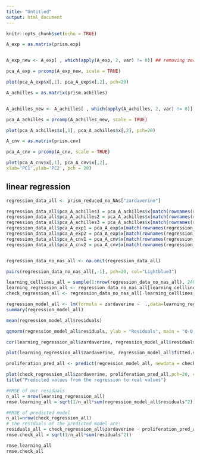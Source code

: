```yaml
---
title: "Untitled"
output: html_document
---
```


```r
knitr::opts_chunk$set(echo = TRUE)
```

```r
A_exp = as.matrix(prism.exp)


A_exp_new <- A_exp[ , which(apply(A_exp, 2, var) != 0)] ## removing zero variance values

pca_A_exp = prcomp(A_exp_new, scale = TRUE)

plot(pca_A_exp$x[,1], pca_A_exp$x[,2], pch=20)
```
```r
A_achilles = as.matrix(prism.achilles)


A_achilles_new <- A_achilles[ , which(apply(A_achilles, 2, var) != 0)] ## removing zero variance values

pca_A_achilles = prcomp(A_achilles_new, scale = TRUE)

plot(pca_A_achilles$x[,1], pca_A_achilles$x[,2], pch=20)
```


```r
A_cnv = as.matrix(prism.cnv)

pca_A_cnv = prcomp(A_cnv, scale = TRUE)

plot(pca_A_cnv$x[,1], pca_A_cnv$x[,2],
xlab='PC1',ylab='PC2', pch = 20)
```



## linear regression


```r

regression_data_all <- prism_reduced_no_NAs["zardaverine"]

regression_data_all$pca_A_achilles1 = pca_A_achilles$x[match(rownames(regression_data_all), names(pca_A_achilles$x[,1])),1]
regression_data_all$pca_A_achilles2 = pca_A_achilles$x[match(rownames(regression_data_all), names(pca_A_achilles$x[,2])),2]
regression_data_all$pca_A_achilles3 = pca_A_achilles$x[match(rownames(regression_data_all), names(pca_A_achilles$x[,3])),3]
regression_data_all$pca_A_exp1 = pca_A_exp$x[match(rownames(regression_data_all), names(pca_A_exp$x[,1])),1]
regression_data_all$pca_A_exp2 = pca_A_exp$x[match(rownames(regression_data_all), names(pca_A_exp$x[,2])),2]
regression_data_all$pca_A_cnv1 = pca_A_cnv$x[match(rownames(regression_data_all), names(pca_A_cnv$x[,1])),1]
regression_data_all$pca_A_cnv2 = pca_A_cnv$x[match(rownames(regression_data_all), names(pca_A_cnv$x[,2])),2]


regression_data_no_nas_all <- na.omit(regression_data_all)

pairs(regression_data_no_nas_all[,-1], pch=20, col="Lightblue3")

```


```r
learning_celllines_all = sample(1:nrow(regression_data_no_nas_all), 240, replace = F)
learning_regression_all <- regression_data_no_nas_all[learning_celllines_all,]
check_regression_all <- regression_data_no_nas_all[-learning_celllines_all,]


```


```r
regression_model_all <- lm(formula = zardaverine ~  .,data=learning_regression_all)
summary(regression_model_all)
```


```r
mean(regression_model_all$residuals)

qqnorm(regression_model_all$residuals, ylab = "Residuals", main = "Q-Q Plot residuals" );qqline(regression_model_all$residuals)
```

```r


cor(learning_regression_all$zardaverine, regression_model_all$residuals)

plot(learning_regression_all$zardaverine, regression_model_all$fitted.values,pch=20, col="light blue", xlab = "Control", ylab = "Residuals");abline(0,1,col="red")
```


```r
proliferation_pred_all <- predict(regression_model_all, newdata = check_regression_all)

plot(check_regression_all$zardaverine, proliferation_pred_all,pch=20, col="lightblue3", xlab = "Real values", ylab = "Predicted values");abline(0,1,col="red" )
title("Predicted values from the regression to real values")
```


```r
#RMSE of our residuals
n_all = nrow(learning_regression_all)
rmse.learning_all = sqrt(1/n_all*sum(regression_model_all$residuals^2))

#RMSE of predicted model
n_all=nrow(check_regression_all)
# the residuals of the predicted model are: 
residuals_all = check_regression_all$zardaverine - proliferation_pred_all
rmse.check_all = sqrt(1/n_all*sum(residuals^2))

rmse.learning_all
rmse.check_all
```

